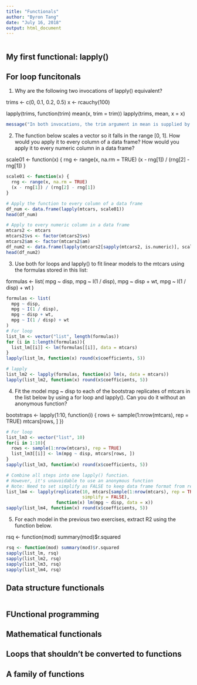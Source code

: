 ```yaml
---
title: "Functionals"
author: "Byron Tang"
date: "July 16, 2018"
output: html_document
---
```


```r

```

## My first functional: lapply()
## For loop funcitonals

1. Why are the following two invocations of lapply() equivalent?

trims <- c(0, 0.1, 0.2, 0.5)
x <- rcauchy(100)

lapply(trims, function(trim) mean(x, trim = trim))
lapply(trims, mean, x = x)

```r
message("In both invocations, the trim argument in mean is supplied by each element in trims while the x argument is constantly the x vector. Therefore, the outputs are the same.")
```

2. The function below scales a vector so it falls in the range [0, 1]. How would you apply it to every column of a data frame? How would you apply it to every numeric column in a data frame?

scale01 <- function(x) {
  rng <- range(x, na.rm = TRUE)
  (x - rng[1]) / (rng[2] - rng[1])
}

```r
scale01 <- function(x) {
  rng <- range(x, na.rm = TRUE)
  (x - rng[1]) / (rng[2] - rng[1])
}

# Apply the function to every column of a data frame
df_num <- data.frame(lapply(mtcars, scale01))
head(df_num)

# Apply to every numeric column in a data frame
mtcars2 <- mtcars
mtcars2$vs <- factor(mtcars2$vs)
mtcars2$am <- factor(mtcars2$am)
df_num2 <- data.frame(lapply(mtcars2[sapply(mtcars2, is.numeric)], scale01))
head(df_num2)
```

3. Use both for loops and lapply() to fit linear models to the mtcars using the formulas stored in this list:

formulas <- list(
  mpg ~ disp,
  mpg ~ I(1 / disp),
  mpg ~ disp + wt,
  mpg ~ I(1 / disp) + wt
)

```r
formulas <- list(
  mpg ~ disp,
  mpg ~ I(1 / disp),
  mpg ~ disp + wt,
  mpg ~ I(1 / disp) + wt
)
# For loop
list_lm <- vector("list", length(formulas))
for (i in 1:length(formulas)){
  list_lm[[i]] <- lm(formulas[[i]], data = mtcars)
}
lapply(list_lm, function(x) round(x$coefficients, 5))

# lapply
list_lm2 <- lapply(formulas, function(x) lm(x, data = mtcars))
lapply(list_lm2, function(x) round(x$coefficients, 5))
```

4. Fit the model mpg ~ disp to each of the bootstrap replicates of mtcars in the list below by using a for loop and lapply(). Can you do it without an anonymous function?

bootstraps <- lapply(1:10, function(i) {
  rows <- sample(1:nrow(mtcars), rep = TRUE)
  mtcars[rows, ]
})

```r
# For loop
list_lm3 <- vector("list", 10)
for(i in 1:10){
  rows <- sample(1:nrow(mtcars), rep = TRUE)
  list_lm3[[i]] <- lm(mpg ~ disp, mtcars[rows, ])
}
sapply(list_lm3, function(x) round(x$coefficients, 5))

# Combine all steps into one lapply() function.
# However, it's unavoidable to use an anonymous function
# Note: Need to set simplify as FALSE to keep data frame format from replicate()
list_lm4 <- lapply(replicate(10, mtcars[sample(1:nrow(mtcars), rep = TRUE), ],
                             simplify = FALSE), 
                   function(x) lm(mpg ~ disp, data = x))
sapply(list_lm4, function(x) round(x$coefficients, 5))
```

5. For each model in the previous two exercises, extract R2 using the function below.

rsq <- function(mod) summary(mod)$r.squared

```r
rsq <- function(mod) summary(mod)$r.squared
sapply(list_lm, rsq)
sapply(list_lm2, rsq)
sapply(list_lm3, rsq)
sapply(list_lm4, rsq)
```

## Data structure functionals

```r

```

## FUnctional programming

## Mathematical functionals

## Loops that shouldn't be converted to functions

## A family of functions